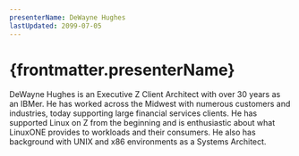 ```yaml
---
presenterName: DeWayne Hughes
lastUpdated: 2099-07-05
---
```


# {frontmatter.presenterName}

DeWayne Hughes is an Executive Z Client Architect with over 30 years as an IBMer. He has worked across the Midwest with numerous customers and industries, today supporting large financial services clients. He has supported Linux on Z from the beginning and is enthusiastic about what LinuxONE provides to workloads and their consumers. He also has background with UNIX and x86 environments as a Systems Architect.
